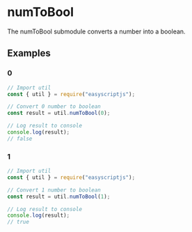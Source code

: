 # numToBool
The numToBool submodule converts a number into a boolean.

## Examples

### 0

```js
// Import util
const { util } = require("easyscriptjs");

// Convert 0 number to boolean
const result = util.numToBool(0);

// Log result to console
console.log(result);
// false
```

### 1

```js
// Import util
const { util } = require("easyscriptjs");

// Convert 1 number to boolean
const result = util.numToBool(1);

// Log result to console
console.log(result);
// true
```
